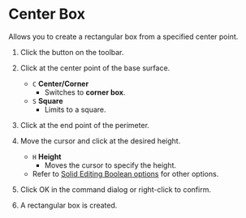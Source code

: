 
# Center Box

<Reference shortcut='' command='Center Box' button='Toolbar' />

Allows you to create a rectangular box from a specified center point.

1. Click the button on the toolbar.

2. Click at the center point of the base surface.
   - `C` **Center/Corner**
      - Switches to **corner box**.
   - `S` **Square**
      - Limits to a square.
3. Click at the end point of the perimeter.
4. Move the cursor and click at the desired height.
   - `H` **Height**
      - Moves the cursor to specify the height.
   - Refer to [Solid Editing Boolean options](boolean-options) for other options.
5. Click OK in the command dialog or right-click to confirm.
6. A rectangular box is created.